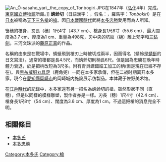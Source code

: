 [[File:An_Ō-sasaho_yari,_the_copy_of_Tonbogiri.JPG|thumb]]在1847年（[[弘化|弘化]]4年）完成。[[東京國立博物館|東京國立博物館]]所藏。]]
'''蜻蛉切'''（日語漢字：{{lang|ja|蜻蛉切}}，假名：{{lang|ja|とんぼきり}}，羅馬字：''Tonbokiri''）是在[[日本|日本]]被稱為[[天下三名槍|天下三名槍]]的[[槍|槍]]。因[[日本戰國時代|日本戰國時代]]武將[[本多忠勝|本多忠勝]]愛用而為人所知。

笹穗的槍身，刃長（穗）1尺4寸（43.7 cm）、槍身長1尺8寸（55.6 cm）、最大闊度為3.7 cm、厚度為1 cm、重量為498克，刃中央的坑紋（樋）雕上梵字和[[三鈷劍|三鈷劍]]。三河文珠派的[[藤原正真|藤原正真]]的作品。

名稱的由来是在戰場中，蜻蜓飛到槍刃上時被切成兩半，因而得名（蜻蛉是[[蜻蜓|蜻蜓]]的日文寫法）。通常的槍都是長4.5尺，而蜻蛉切則柄長6尺。但是因為忠勝在晩年時體力衰退，於是把柄改短為3尺多。附有青貝螺鈿細工加工的柄(但是現在已經不存在)。與[[黒糸威胴丸具足|黒糸威胴丸具足]]（鹿角兜）一同在本多家承傳，但在二战时期离开本多家。現今在[[愛知縣|愛知縣]][[岡崎市|岡崎市]]的岡崎城内施設展示仿製品。本体藏于佐野美术馆。

在[[江戶時代|江戶時代]]的記錄中，本多家還有另一把名為蜻蛉切的槍，雖然形狀不同（直穗），但是以同樣的模様雕塑，製作者亦是一樣。刃長（穗）1尺4寸（42.4 cm）、槍身長1尺8寸（54 cm）、闊度為3.6 cm、厚度為1 cm。不過這把槍的消息完全不明。

== 相關條目 ==
*[[本多氏|本多氏]]
*[[本多忠勝|本多忠勝]]

[[Category:本多氏|Category:本多氏]]
[[Category:槍|Category:槍]]